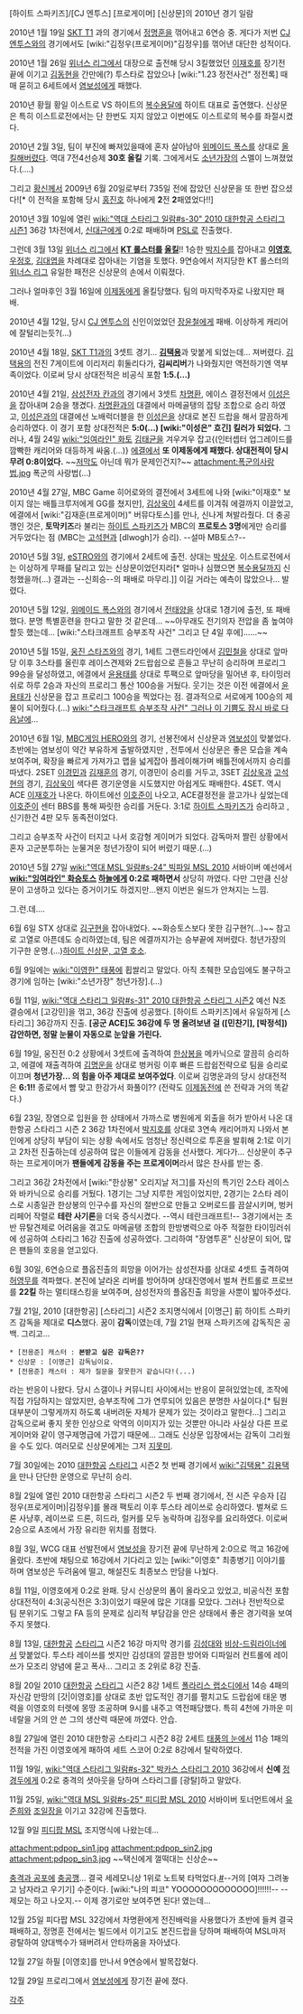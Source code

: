 [하이트 스파키즈]/[CJ 엔투스] [프로게이머] [신상문]의 2010년 경기 일람

2010년 1월 19일 [[SKT T1]] 과의 경기에서 [[정명훈]]을 꺾어내고 6연승 중. 
게다가 저번 [[CJ 엔투스]]와의 경기에서도 [wiki:"김정우(프로게이머)"김정우]를 꺾어낸 대단한 성적이다.

2010년 1월 26일 [[위너스 리그]]에서 대장으로 출전해 당시 3킬했었던 [[이재호]]를 장기전 끝에 이기고 [[김동현]]을 간만에(?) 투스타로 잡았으나 [wiki:"1.23 정전사건" 정전록] 때매 묻히고 6세트에서 [[염보성]]에게 패했다.  

2010년 황월 황일 이스트로 VS 하이트의 [[복수용달]]에 하이트 대표로 출연했다. 신상문은 특히 이스트로전에서는 단 한번도 지지 않았고 이번에도 이스트로의 복수를 좌절시켰다.

2010년 2월 3일, 팀이 부진에 빠져있을때에 혼자 살아남아 [[위메이드 폭스]]를 상대로 [[올킬]]해버렸다. 역대 7전4선승제 '''30호 올킬''' 기록. 그에게서도 [[소년가장]]의 스멜이 느껴졌었다.(....)

그리고 [[황신]]께서 2009년 6월 20일로부터 735일 전에 잡았던 신상문을 또 한번 잡으셨다![* 이 전적을 포함해 당시 [[홍진호]] 하나에게 '''2'''전 '''2'''패였었다!!]

2010년 3월 10일에 열린 [[wiki:"역대 스타리그 일람#s-30" 2010 대한항공 스타리그 시즌1]] 36강 1차전에서, [[신대근]]에게 0:2로 패배하며 [[PSL]]로 진출했다.

그런데 3월 13일 [[위너스 리그]]에서 '''[[KT 롤스터]]를 [[올킬]]'''!! 1승한 [[박지수]]를 잡아내고 '''[[이영호]]''',[[우정호]], [[김대엽]]을 차례대로 잡아내는 기염을 토했다.  9연승에서 저지당한 KT 롤스터의 [[위너스 리그]] 유일한 패전은 신상문의 손에서 이뤄졌다. 

그러나 얼마후인 3월 16일에 [[이제동]]에게 올킬당했다. 팀의 마지막주자로 나왔지만 패배.

2010년 4월 12일, 당시 [[CJ 엔투스]]의 신인이었었던 [[장윤철]]에게 패배. 이상하게 캐리어에 잘털리는듯?(...)

2010년 4월 18일, [[SKT T1]]과의 3셋트 경기... '''[[김택용]]'''과 맞붙게 되었는데... 져버렸다. [[김택용]]의 전진 7게이트에 이리저리 휘둘리다가, '''김씨리버'''가 나와줬지만 역전하기엔 역부족이었다. 이로써 당시 상대전적은 비공식 포함 '''1:5.(…)'''

2010년 4월 21일, [[삼성전자 칸]]과의 경기에서 3셋트 [[차명환]], 에이스 결정전에서 [[이성은]]을 잡아내며 2승을 챙겼다. [[차명환]]과의 대결에서 마메골탱의 잡탕 조합으로 승리 하였고, [[이성은]]과의 대결에선 노배럭더블을 한 [[이성은]]을 상대로 본진 드랍을 해서 깔끔하게 승리하였다. 이 경기 포함 상대전적은 '''5:0(...) [wiki:"이성은" 흐긴] 킬러가 되었다.''' 
그러나, 4월 24일 [[wiki:"잉여라인" 화토]] [[김태균]]을 겨우겨우 잡고{(인터셉터 업그레이드를 깜빡한 캐리어와 대등하게 싸움.(...)} [[에결]]에서 '''또 이제동에게 패했다. 상대전적이 당시 무려 0:8이었다.''' ~~[[저막]]도 아닌데 뭐가 문제인건지?~~
attachment:폭군의사랑법.jpg
폭군의 사랑법(...)

2010년 4월 27일, MBC Game 히어로와의 결전에서 3세트에 나와 [wiki:"이재호" 보이지 않는 배틀크루저에게 GG를 쳤지만], [[김상욱]]이 4세트를 이겨줘 에결까지 이끌었고, 에결에서 [wiki:"김재훈(프로게이머)" 버뮤다토스]를 만나, 신나게 쳐발라줬다. 더 충공깽인 것은, '''토막키즈'''라 불리는 [[하이트 스파키즈]]가 MBC의 '''프로토스 3명'''에게만 승리를 거두었다는 점 (MBC는 [[고석현]]과 [dlwogh]가 승리). --설마 MB토스?--

2010년 5월 3일, [[eSTRO]]와의 경기에서 2세트에 출전. 상대는 [[박상우]]. 이스트로전에서는 이상하게 무패를 달리고 있는 신상문이었던지라[* 얼마나 심했으면 [[복수용달]]까지 신청했을까(...) 결과는 --신희승--의 패배로 마무리.]] 이길 거라는 예측이 많았으나... 발렸다.

2010년 5월 12일, [[위메이드 폭스]]와의 경기에서 [[전태양]]을 상대로 1경기에 출전, 또 패배했다. 분명 특별훈련을 한다고 말한 것 같은데... ~~아무래도 전기의자 전압을 좀 높여야 할듯 했는데... [wiki:"스타크래프트 승부조작 사건" 그리고 단 4일 후에]......~~

2010년 5월 15일, [[웅진 스타즈]]와의 경기, 1세트 그랜드라인에서 [[김민철]]을 상대로 앞마당 이후 3스타를 올린후 레이스견제와 2드랍쉽으로 흔들고 무난히 승리하며 프로리그 99승을 달성하였고, 에결에서 [[윤용태]]를 상대로 투팩으로 앞마당을 밀어낸 후, 타이밍러쉬로 하루 2승과 자신의 프로리그 통산 100승을 거뒀다. 웃기는 것은 이전 에결에서 [[윤용태]]가 신상문을 잡고 프로리그 100승을 찍었다는 점. 결과적으로 서로에게 100승의 제물이 되어줬다.(...) [[wiki:"스타크래프트 승부조작 사건" 그러나 이 기쁨도 잠시 바로 다음날에]]...

2010년 6월 1일, [[MBC게임 HERO]]와의 경기, 선봉전에서 신상문과 [[염보성]]이 맞붙었다. 초반에는 염보성이 약간 부유하게 출발하였지만 , 전투에서 신상문은 좋은 모습을 계속 보여주며, 확장을 빠르게 가져가고 맵을 넓게잡아 플레이해가며 배틀전에서까지 승리를 따냈다. 2SET [[이경민]]과 [[김재훈]]의 경기, 이경민이 승리를 거두고, 3SET [[김상욱]]과 [[고석현]]의 경기, [[김상욱]]이 색다른 경기운영을 시도했지만 아쉽게도 패배한다. 4SET. 역시 ACE [[이재호]]가 나온다. 하이트에선 [[이호준]]이 나오고, ACE결정전을 끌고가나 싶었는데 [[이호준]]이 센터 BBS를 통해 짜릿한 승리를 거둔다. 3:1로 [[하이트 스파키즈]]가 승리하고 , 신기한건 4판 모두 동족전이었다.

그리고 승부조작 사건이 터지고 나서 호감형 게이머가 되었다. 감독마저 짤린 상황에서 혼자 고군분투하는 눈물겨운 청년가장이 되어 버렸기 때문.(...)

2010년 5월 27일 [[wiki:"역대 MSL 일람#s-24" 빅파일 MSL 2010]] 서바이버 예선에서 '''[[wiki:"잉여라인" 화승토스]] [[하늘]]에게 0:2로 패하면서''' 상당히 까였다. 다만 그만큼 신상문이 고생하고 있다는 증거이기도 하겠지만...왠지 이번은 쉴드가 안쳐지는 느낌.

그.런.데....

6월 6일 STX 상대로 [[김구현]]을 잡아내었다. ~~화승토스보다 못한 김구현?(...)~~ 참고로 고열로 아픈데도 승리하였는데, 팀은 에결까지가는 승부끝에 져버렸다. 청년가장의 기구한 운명.(...)[http://esports.dailygame.co.kr/news/view.daily?idx=27865 하이트 신상문, 고열 호소].

6월 9일에는 [[wiki:"이영한" 태풍]]에 휩쌀리고 말았다. 아직 초췌한 모습임에도 불구하고 경기에 임하는 [wiki:"소년가장" 청년가장].(...)

6월 11일, [[wiki:"역대 스타리그 일람#s-31" 2010 대한항공 스타리그 시즌2]] 예선 N조 결승에서 [고강민]을 꺾고, 36강 진출에 성공했다. [하이트 스파키즈]에서 유일하게 [스타리그] 36강까지 진출. '''[공군 ACE]도 36강에 두 명 올려보낸 걸 ([민찬기], [박정석]) 감안하면, 정말 눈물이 자동으로 눈앞을 가린다.'''

6월 19일, 웅진전 0:2 상황에서 3셋트에 출격하여 [[한상봉]]을 메카닉으로 깔끔히 승리하고, 에결에 재출격하여 [[김명운]]을 상대로 벙커링 이후 빠른 드랍쉽전략으로 팀을 승리로 이끄며 '''청년가장... 의 힘을 아주 제대로 보여주었다'''. 이로써 김명운과의 당시 상대전적은 '''6:1!!''' 종로에서 뺨 맞고 한강가서 화풀이?? (전략도 [[이제동]]전에 쓴 전략과 거의 똑같다.)

6월 23일, 장염으로 입원을 한 상태에서 가까스로 병원에게 외출을 허가 받아서 나온 대한항공 스타리그 시즌 2 36강 1차전에서 [[박지호]]를 상대로 3연속 캐리어까지 나와서 본인에게 상당히 부담이 되는 상황 속에서도 엄청난 정신력으로 투혼을 발휘해 2:1로 이기고 2차전 진출하는데 성공하여 많은 이들에게 감동을 선사했다. 게다가... 신상문이 추구하는 프로게이머가 '''팬들에게 감동을 주는 프로게이머'''라서 많은 찬사를 받는 중.

그리고 36강 2차전에서 [wiki:"한상봉" 오리지날 저그]를 자신의 특기인 2스타 레이스와 바카닉으로 승리를 거뒀다. 1경기는 그냥 지루한 게임이었지만, 2경기는 2스타 레이스로 시종일관 한상봉의 인구수를 자신의 절반으로 만들고 오버로드를 끔살시키며, 벙커 리페어 작렬로 '''테란 사기론'''을 더욱 증식시켰다. --역시 테란크래프트!-- 3경기에서는 초반 뮤탈견제로 어려움을 겪고도 마메골탱 조합의 한방병력으로 아주 적절한 타이밍러쉬에 성공하여 스타리그 16강 진출에 성공하였다. 그리하여 "장염투혼" 신상문이 되어, 많은 팬들의 호응을 얻고있다.

6월 30일, 6연승으로 플옵진출의 희망을 이어가는 삼성전자를 상대로 4셋트 출격하여 [[허영무]]를 격파했다. 본진에 날라온 리버를 방어하며 상대진영에서 벌쳐 컨트롤로 프로브를 '''22킬''' 하는 멀티태스킹을 보여주며, 삼성전자의 플옵진출 희망을 사뿐이 밟아주셨다.

7월 21일, 2010 [대한항공] [스타리그] 시즌2 조지명식에서 [이명근] 前 하이트 스파키즈 감독을 제대로 '''디스'''했다. 꿈이 '''감독'''이였는데, 7월 21일 현재 스파키즈에 감독직은 공백. 그리고...
 * [전용준] 캐스터 : '''본받고 싶은 감독은??'''
 * 신상문 : [이명근] 감독님이요.
 * [전용준] 캐스터 : 제가 질문을 잘못한거 같습니다!(...)

라는 반응이 나왔다. 당시 스갤이나 커뮤니티 사이에서는 반응이 묻혀있었는데, 조작에 직접 가담하지는 않았지만, 승부조작에 그가 연루되어 있음은 분명한 사실이다.[* 팀원 대부분이 그렇게까지 하도록 내버려둔 자체가 문제가 있는 것이라고 말한다...] 그리고 감독으로써 좋지 못한 인상으로 악역의 이미지가 있는 것뿐만 아니라 사실상 다른 프로게이머와 같이 영구제명급에 가깝기 때문에... 그래도 신상문 입장에서는 감독이 그리웠을 수도 있다. 여러모로 신상문에게는 그저 [[지못미]].

7월 30일에는 2010 [[대한항공]] [[스타리그]] 시즌2 첫 번째 경기에서 [[wiki:"김택용" 김용택]]을 만나 단단한 운영으로 무난히 승리. 

8월 2일에 열린 2010 대한항공 스타리그 시즌2 두 번째 경기에서, 전 시즌 우승자 [김정우(프로게이머)|김정우]를 몰래 팩토리 이후 투스타 레이쓰로 승리하였다. 벌쳐로 드론 사냥후, 레이쓰로 드론, 히드라, 럴커를 모두 농락하며 김정우를 요리하였다. 이로써 2승으로 A조에서 가장 유리한 위치를 점했다.

8월 3일, WCG 대표 선발전에서 [[염보성]]을 장기전 끝에 무난하게 2:0으로 꺽고 16강에 올랐다. 초반에 채팅으로 16강에서 기다리고 있는 [wiki:"이영호" 최종병기] 이야기를 하며 염보성은 두려움에 떨고, 해설진도 최종보스 만담을 나눴다.  

8월 11일, 이영호에게 0:2로 완패. 당시 신상문의 폼이 올라오고 있었고, 비공식전 포함 상대전적이 4:3(공식전은 3:3)이었기 때문에 많은 기대를 모았다. 그러나 전반적으로 팀 분위기도 그렇고 FA 등의 문제로 심리적 부담감을 안은 상태에서 좋은 경기력을 보여주지 못했다.

8월 13일, [[대한항공]] [[스타리그]] 시즌2 16강 마지막 경기를 [[김성대]]와 [[비상-드림라이너]]에서 맞붙었다. 투스타 레이쓰를 썻지만 김성대의 깔끔한 방어와 디파일러 컨트롤에 레이쓰가 모조리 양념에 묻고 폭사... 그리고 조 2위로 8강 진출.

8월 20일 2010 [[대한항공]] [[스타리그]] 시즌2 8강 1세트 [[폴라리스 랩소디]]에서 14승 4패의 자신감 만땅의 [갓|이영호]를 상대로 초반 압도적인 경기를 펼치고도 드랍쉽에 태운 병력을 이영호의 터렛에 몽땅 조공하며 9시를 내주고 역전패당했다. 특히 4천에 가까운 미네랄을 거의 안 쓴 그의 생산력 때문에 까였다. 안습.

8월 27일에 열린 2010 대한항공 스타리그 시즌2 8강 2세트 [[태풍의 눈]]에서 11승 1패의 전적을 가진 이영호에게 패하여 세트 스코어 0:2로 8강에서 탈락하였다.

11월 19일, [[wiki:"역대 스타리그 일람#s-32" 박카스 스타리그 2010]] 36강에서 '''신예''' [[정경두]]에게 0:2로 충격의 셧아웃을 당하며 스타리그를 [광탈]하고 말았다.

11월 25일, [[wiki:"역대 MSL 일람#s-25" 피디팝 MSL 2010]] 서바이버 토너먼트에서 [[유준희]]와 [[조일장]]을 이기고 32강에 진출했다.

12월 9일 [[피디팝 MSL]] 조지명식에 나왔는데...

attachment:pdpop_sin1.jpg
attachment:pdpop_sin2.jpg
attachment:pdpop_sin3.jpg
~~택신에게 껄떡대는 신상순~~

[[충격과 공포]]에 [[충공깽]]... 결국 세레모니상 1위로 노트북 타먹었다.[http://esports.dailygame.co.kr/news/read.php?id=36698 #]--거의 [여자 그려놓고 남자라고 우기기] 수준이다. [wiki:"나의 피코" YOOOOOOOOOOOOO]!!!!!!-- --제모는 하고 나오지.--
이제 경기로만 보여주면 된다! 였는데...

12월 25일 피다팝 MSL 32강에서 차명환에게 전진배럭을 사용했다가 초반에 들켜 결국 패배하고, 정명훈 전에서는 빌드에서 이기고도 본진드랍을 당하며 패배하여 MSL마저 광탈하여 양대백수가 돼버려서 안타까움을 자아냈다.

12월 27일 하필 [이영호]를 만나서 9연승에서 발목잡혔다.

12월 29일 프로리그에서 [[염보성]]에게 장기전 끝에 졌다.

[[각주]]
